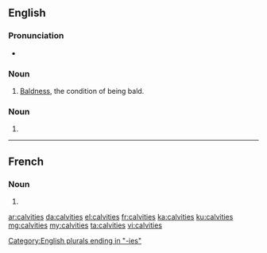 ==English==

===Pronunciation===
* {{IPA|/ˈkælvɪtiz/|lang=en}}

===Noun===
{{en-noun|-}}

# {{lb|en|uncountable}} [[bald|Baldness]], the condition of being bald.

===Noun===
{{head|en|noun plural form}}

# {{plural of|calvity|lang=en}}

[[Category:English plurals ending in "-ies"]]

----

==French==

===Noun===
{{head|fr|noun plural form|g=f}}

# {{plural of|calvitie|lang=fr}}

[[ar:calvities]]
[[da:calvities]]
[[el:calvities]]
[[fr:calvities]]
[[ka:calvities]]
[[ku:calvities]]
[[mg:calvities]]
[[my:calvities]]
[[ta:calvities]]
[[vi:calvities]]